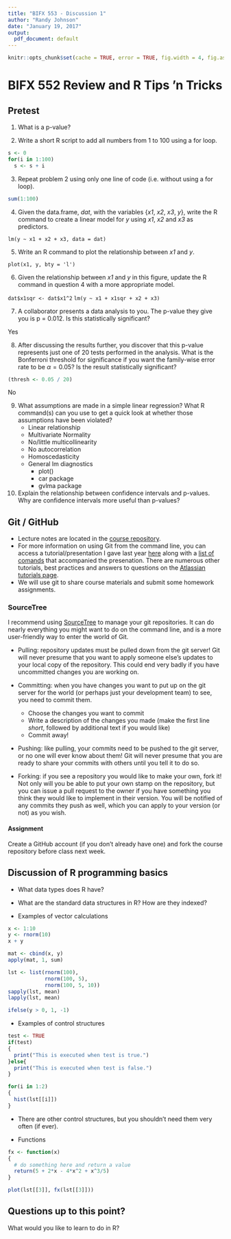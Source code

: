 ```yaml
---
title: "BIFX 553 - Discussion 1"
author: "Randy Johnson"
date: "January 19, 2017"
output:
  pdf_document: default
---
```


```r
knitr::opts_chunk$set(cache = TRUE, error = TRUE, fig.width = 4, fig.asp = 1)
```

BIFX 552 Review and R Tips 'n Tricks
====================================

[//]: # \textcolor{red}{Start here after reviewing the syllabus.}

Pretest
-------

1) What is a p-value?

2) Write a short R script to add all numbers from 1 to 100 using a for loop.

```r
s <- 0
for(i in 1:100)
  s <- s + i
```

3) Repeat problem 2 using only one line of code (i.e. without using a for loop).

```r
sum(1:100)
```

4) Given the data.frame, *dat*, with the variables {*x1*, *x2*, *x3*, *y*}, write the R command to create a linear model for *y* using *x1*, *x2* and *x3* as predictors.

`lm(y ~ x1 + x2 + x3, data = dat)`

5) Write an R command to plot the relationship between *x1* and *y*.

`plot(x1, y, bty = 'l')`

6) Given the relationship between *x1* and *y* in this figure, update the R command in question 4 with a more appropriate model.

`dat$x1sqr <- dat$x1^2`
`lm(y ~ x1 + x1sqr + x2 + x3)`

7) A collaborator presents a data analysis to you. The p-value they give you is p = 0.012. Is this statistically significant?

Yes

8) After discussing the results further, you discover that this p-value represents just one of 20 tests performed in the analysis. What is the Bonferroni threshold for significance if you want the family-wise error rate to be $\alpha = 0.05$? Is the result statistically significant?

```r
(thresh <- 0.05 / 20)
```
No
  
9) What assumptions are made in a simple linear regression? What R command(s) can you use to get a quick look at whether those assumptions have been violated?
   - Linear relationship
   - Multivariate Normality
   - No/little multicollinearity
   - No autocorrelation
   - Homoscedasticity
   - General lm diagnostics
       - plot()
       - car package
       - gvlma package

10) Explain the relationship between confidence intervals and p-values. Why are confidence intervals more useful than p-values?


Git / GitHub
------------

- Lecture notes are located in the [course repository](https://github.com/johnsonra/BIFX553).
- For more information on using Git from the command line, you can access a tutorial/presentation I gave last year [here](https://docs.google.com/document/d/1i6LHC_M3FBWgM4Ktew24EwmKf-QORmnbm2EK2q7jsF4/edit?usp=sharing) along with a [list of comands](https://docs.google.com/document/d/1h3PcEFt6WiY5_NNQW2ZnAen1s5noQpuTBuj8jdDq8TU/edit) that accompanied the presenation. There are numerous other tutorials, best practices and answers to questions on the [Atlassian tutorials page](https://www.atlassian.com/git/tutorials/).
- We will use git to share course materials and submit some homework assignments.


### SourceTree

I recommend using [SourceTree](https://www.sourcetreeapp.com/) to manage your git repositories. It can do nearly everything you might want to do on the command line, and is a more user-friendly way to enter the world of Git.

[//]: # \textcolor{red}{Review SNPcorrelation and CCBR-Commons repos. Followed by demonstration committing and pushing something on the BIFX 553 repo.}

- Pulling: repository updates must be pulled down from the git server! Git will never presume that you want to apply someone else's updates to your local copy of the repository. This could end very badly if you have uncommitted changes you are working on.

- Committing: when you have changes you want to put up on the git server for the world (or perhaps just your development team) to see, you need to commit them.
    - Choose the changes you want to commit
    - Write a description of the changes you made (make the first line *short*, followed by additional text if you would like)
    - Commit away!

- Pushing: like pulling, your commits need to be pushed to the git server, or no one will ever know about them! Git will never presume that you are ready to share your commits with others until you tell it to do so.

- Forking: if you see a repository you would like to make your own, fork it! Not only will you be able to put your own stamp on the repository, but you can issue a pull request to the owner if you have something you think they would like to implement in their version. You will be notified of any commits they push as well, which you can apply to your version (or not) as you wish.

#### Assignment
Create a GitHub account (if you don't already have one) and fork the course repository before class next week.

[//]: # \textcolor{red}{Until you have your own copy of the repository, you may want to download the notes for today's discussion along with the R code we will be reviewing.}
[//]: # \textcolor{red}{Go to https://github.com/johnsonra/BIFX553 -> 1-19. Download *Discussion1.R*}


Discussion of R programming basics
----------------------------------

- What data types does R have?

[//]: #     - numeric
[//]: #         - integer
[//]: #         - double
[//]: #     - character
[//]: #     - factor

- What are the standard data structures in R? How are they indexed?

[//]: #     - scalar: not indexed
[//]: #     - vector: indexed with `[`
[//]: #         - `vec[i]`
[//]: #         - `vec[1:10]`
[//]: #     - matrix: indexed with `[`
[//]: #         - `mat[i,j]`
[//]: #         - `mat[,j]`
[//]: #     - array: indexed with `[`
[//]: #         - `ary[i,j,k]`
[//]: #         - `ary[i,-1,k]`
[//]: #     - list: indexed with `[[`, `$` or `[`
[//]: #         - `lst[[i]]`
[//]: #         - `lst$named_element`
[//]: #         - `lst[j]` (Don't use this!)
[//]: #     - data.frame: Data frames are essentially lists of vectors that is forced to be rectangular. indexed with `$` or `[[`
[//]: #         - `dat$named_element`
[//]: #         - `dat[['named_element']]`
[//]: #     (- tibble: Tibbles are a "reimagining" of the data.frame, that can contain things other than just vectors (e.g. one column of a tibble could be a list, as long as it has a number of rows consistent with the rest of the columns of the tibble). More on these later. Indexed with `$` or `[[`.)

- Examples of vector calculations
```r
x <- 1:10
y <- rnorm(10)
x + y
```

```r
mat <- cbind(x, y)
apply(mat, 1, sum)

lst <- list(rnorm(100),
            rnorm(100, 5),
            rnorm(100, 5, 10))
sapply(lst, mean)
lapply(lst, mean)
```

```r
ifelse(y > 0, 1, -1)
```

- Examples of control structures
```r
test <- TRUE
if(test)
{
  print("This is executed when test is true.")
}else{
  print("This is executed when test is false.")
}
```

```r
for(i in 1:2)
{
  hist(lst[[i]])
}
```

  - There are other control structures, but you shouldn't need them very often (if ever).
  
- Functions
```r
fx <- function(x)
{
  # do something here and return a value
  return(5 + 2*x - 4*x^2 + x^3/5)
}

plot(lst[[3]], fx(lst[[3]]))
```

## Questions up to this point?

What would you like to learn to do in R?